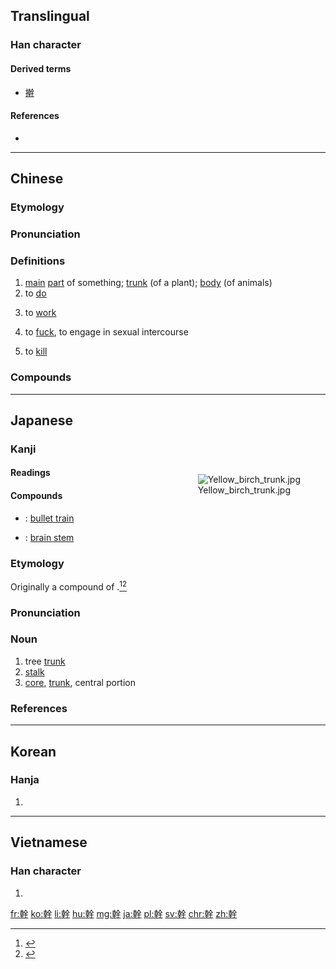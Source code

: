 {{also|干|榦}}
==Translingual==

===Han character===
{{Han char|rn=51|rad=干|as=10|sn=13|four=4844<sub>1</sub>|canj=十十人一十 (JJOMJ)|ids=⿰[[𠦝]]⿱[[𠆢]][[干]]}}

====Derived terms====
* [[擀]]

====References====
* {{Han ref|kx=0341.090|dkj=09183|dj=0650.010|hdz=10409.090|uh=5E79|ud=24185|bh=B746|bd=46918}}

----
==Chinese==
{{zh-forms|s=干}}

===Etymology===
{{Han compound|倝|干|c1=s|c2=p|ls=psc}}

===Pronunciation===
{{zh-pron
|m=gàn
|c=gon3
|md=gáng/guāng
|md_note=gáng - literary; guāng - colloquial
|mn=kàn
|w=2koe
|cat=n
}}

===Definitions===
{{zh-hanzi}}

# [[main]] [[part]] of something; [[trunk]] (of a plant); [[body]] (of animals)
# to [[do]]
#: {{zh-usex|你 在 '''幹{gàn}''' 什麼？|What are you '''doing'''?}}
# to [[work]]
#: {{zh-l|幹活|to work}}
#: {{zh-usex|你 是 '''幹{gàn}''' 什麼 的？|What is your '''job''?}}
# {{cx|vulgar|lang=zh}} to [[fuck]], to engage in sexual intercourse
#: {{zh-usex|'''幹{gàn}'''你媽！|'''Fuck''' you!}}
# {{cx|vulgar|lang=zh}} to [[kill]]

===Compounds===
{{der3
| {{zh-l|幹不來|cannot do it}}
| {{zh-l|幹不了|cannot do it}}
| {{zh-l|幹部|cadre}}
| {{zh-l|幹部學校}}, {{zh-l|幹校|cadre school}}
| {{zh-l|幹才|ability}}
| {{zh-l|幹道|main road}}
| {{zh-l|幹得過兒|can be done}}
| {{zh-l|幹掉|to finish, to kill}}
| {{zh-l|幹活|to work}}, {{zh-l|幹活兒}}
| {{zh-l|幹家|household manager}}
| {{zh-l|幹架|to quarrel}}
| {{zh-l|幹將|go-getter}}
| {{zh-l|幹勁}}, {{zh-l|幹勁兒|vigor}}
| {{zh-l|幹警|cadre and police}}
| {{zh-l|幹練|competent}}
| {{zh-l|幹流|trunk stream}}
| {{zh-l|幹路|main road}}
| {{zh-l|幹嘛}}, {{zh-l|幹嗎|why on earth}}
| {{zh-l|幹渠|trunk canal}}
| {{zh-l|幹什麼|do what? why?}}
| {{zh-l|幹事|secretary in charge}}
| {{zh-l|幹頭兒|worth}}
| {{zh-l|幹線|main line}}
| {{zh-l|幹仗|to quarrel}}
| {{zh-l|幹細胞|stem cell}}
| {{zh-l|樹幹|tree trunk}}
}}

----

==Japanese==

===Kanji===
{{ja-kanji|grade=5|rs=十11}}
<div style="float:right;">
[[Image:Yellow birch trunk.jpg|thumb]]
</div>

====Readings====
{{ja-readings
|goon=[[かん]] (kan)|kanon=[[かん]] (kan)
|kun=[[みき]] (miki), [[わざ]] (waza)
}}

====Compounds====
* {{ja-r|新幹線|しんかんせん}}: [[bullet train]]
* {{ja-r|脳幹|のうかん}}: [[brain stem]]

===Etymology===
{{ja-kanjitab|みき|yomi=k}}
Originally a compound of {{compound|lang=ja|sort=みき|身|tr1=mi|t1=body|木|tr2=ki|t2=tree}}.<ref name="KDJ">{{R:Kokugo Dai Jiten}}</ref><ref name="DJR">{{R:Daijirin}}</ref>

===Pronunciation===
{{ja-pron|yomi=k|みき|acc=1|acc_ref=DJR}}

===Noun===
{{ja-noun|みき}}

# tree [[trunk]]
# [[stalk]]
# [[core]], [[trunk]], central portion

===References===
<references/>

----

==Korean==

===Hanja===
{{ko-hanja|hangeul=[[간]]|rv=gan|mr=kan}}

# {{defn|lang=ko|sort=干10}}

----

==Vietnamese==

===Han character===
{{vi-hantu|cán|rs=干10}}

# {{defn|lang=vi|sort=干10}}

[[fr:幹]]
[[ko:幹]]
[[li:幹]]
[[hu:幹]]
[[mg:幹]]
[[ja:幹]]
[[pl:幹]]
[[sv:幹]]
[[chr:幹]]
[[zh:幹]]
